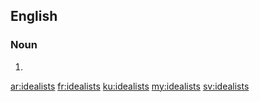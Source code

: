 ==English==

===Noun===
{{head|en|noun plural form}}

# {{plural of|idealist|lang=en}}

[[ar:idealists]]
[[fr:idealists]]
[[ku:idealists]]
[[my:idealists]]
[[sv:idealists]]
